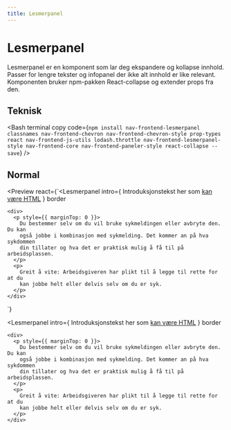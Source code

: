 ```yaml
---
title: Lesmerpanel
---
```


# Lesmerpanel

Lesmerpanel er en komponent som lar deg ekspandere og kollapse innhold. Passer for lengre tekster og infopanel der ikke alt innhold er like relevant. Komponenten bruker npm-pakken React-collapse og extender props fra den.

<TableOfContents />

## Teknisk

<Bash
  terminal
  copy
  code={`npm install nav-frontend-lesmerpanel classnames nav-frontend-chevron nav-frontend-chevron-style prop-types react nav-frontend-js-utils lodash.throttle nav-frontend-lesmerpanel-style nav-frontend-core nav-frontend-paneler-style react-collapse --save`}
/>

<Npm packName="nav-frontend-lesmerpanel" imports="Lesmerpanel" defaultExport />

## Normal

<Preview
  react={`<Lesmerpanel
    intro={
      <span>
        Introduksjonstekst her som <a href="#">kan være HTML</a>
      </span>
    }
    border
  >
    <div>
      <p style={{ marginTop: 0 }}>
        Du bestemmer selv om du vil bruke sykmeldingen eller avbryte den. Du kan
        også jobbe i kombinasjon med sykmelding. Det kommer an på hva sykdommen
        din tillater og hva det er praktisk mulig å få til på arbeidsplassen.
      </p>
      <p>
        Greit å vite: Arbeidsgiveren har plikt til å legge til rette for at du
        kan jobbe helt eller delvis selv om du er syk.
      </p>
    </div>
  </Lesmerpanel>`}
>
  <Lesmerpanel
    intro={
      <span>
        Introduksjonstekst her som <a href="#">kan være HTML</a>
      </span>
    }
    border
  >
    <div>
      <p style={{ marginTop: 0 }}>
        Du bestemmer selv om du vil bruke sykmeldingen eller avbryte den. Du kan
        også jobbe i kombinasjon med sykmelding. Det kommer an på hva sykdommen
        din tillater og hva det er praktisk mulig å få til på arbeidsplassen.
      </p>
      <p>
        Greit å vite: Arbeidsgiveren har plikt til å legge til rette for at du
        kan jobbe helt eller delvis selv om du er syk.
      </p>
    </div>
  </Lesmerpanel>
</Preview>
